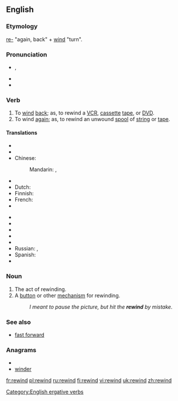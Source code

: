 ==English==

===Etymology===
[[re-]] "again, back" + [[wind]] "turn".

===Pronunciation===
* {{IPA|/riˈwaɪnd/}}, {{SAMPA|/ri"waInd/}}

* {{hyphenation|re|wind}}
* {{rhymes|aɪnd}}

===Verb===
{{en-verb|rewinds|rewinding|rewound}}

# To [[wind]] [[back]]; as, to rewind a [[VCR]], [[cassette]] [[tape]], or [[DVD]].
# To wind [[again]]; as, to rewind an unwound [[spool]] of [[string]] or [[tape]].

====Translations====
{{trans-see|wind back}}
{{trans-top|to wind again}}
* {{trreq|Arabic}}
* {{trreq|Armenian}}
* Chinese:
*: Mandarin: {{t|cmn|重繞|sc=Hani}},  {{t|cmn|重绕|tr=chóngrào|sc=Hani}}
* {{trreq|Czech}}
* Dutch: {{t|nl|weer oprollen}}
* Finnish: {{t|fi|kelata uudelleen}}
* French: {{t+|fr|rembobiner}}
* {{trreq|German}}
{{trans-mid}}
* {{trreq|Hindi}}
* {{trreq|Italian}}
* {{trreq|Japanese}}
* {{trreq|Korean}}
* {{trreq|Portuguese}}
* Russian: {{t|ru|перематывать|tr=peremátyvat'}} {{impf}},  {{t|ru|перемотать|tr=peremotát'}} {{pf}}
* Spanish: {{t-|es|rebobinar}}
* {{trreq|Vietnamese}}
{{trans-bottom}}

===Noun===
{{en-noun}}

# The act of rewinding.
# A [[button]] or other [[mechanism]] for rewinding.
#: ''I meant to pause the picture, but hit the '''rewind''' by mistake.''

===See also===
* [[fast forward]]

===Anagrams===
* {{alphagram|deinrw}}
* [[winder#English|winder]]

[[Category:English ergative verbs]]

[[fr:rewind]]
[[pl:rewind]]
[[ru:rewind]]
[[fi:rewind]]
[[vi:rewind]]
[[uk:rewind]]
[[zh:rewind]]